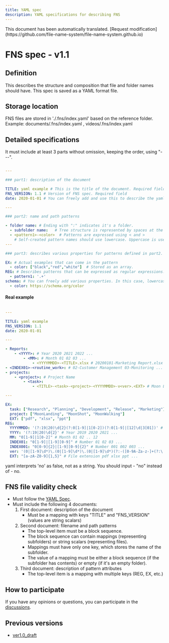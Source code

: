 ```yaml
---
title: YAML spec
description: YAML specifications for describing FNS
---
```



<Aside>This document has been automatically translated. [Request modification](https://github.com/file-name-system/file-name-system.github.io)</Aside>

# FNS spec - v1.1

## Definition

This describes the structure and composition that file and folder names should have.
This spec is saved as a YAML format file.

## Storage location

FNS files are stored in './.fns/index.yaml' based on the reference folder.
Example: documents/.fns/index.yaml , videos/.fns/index.yaml

## Detailed specifications

It must include at least 3 parts without omission, keeping the order, using "---".

```yaml

---

### part1: description of the document

TITLE: yaml example # This is the title of the document. Required field
FNS_VERSION: 1.1 # Version of FNS spec. Required field
date: 2020-01-01 # You can freely add and use this to describe the yaml file. In this case, the key name should use lowercase.

---

### part2: name and path patterns

- folder name: # Ending with ":" indicates it's a folder.
  - subfolder name:   # Tree structure is represented by spaces at the front
  - <pattern1>-<color>  # Patterns are expressed using < and >
    # Self-created pattern names should use lowercase. Uppercase is used for pattern names managed by the specification.
---

### part3: describes various properties for patterns defined in part2. (not required)

EX: # Actual examples that can come in the pattern
  - color: ["black","red","white"]  # Stored as an array.
REG: # Describes patterns that can be expressed as regular expressions.
  - pattern1: '.+'
schema: # You can freely add various properties. In this case, lowercase should be used.
  - color: https://schema.org/color
```

#### Real example

```yaml

---

TITLE: yaml example
FNS_VERSION: 1.1
date: 2020-01-01

---

- Reports:
    - <YYYY>: # Year 2020 2021 2022 ...
        - <MM>: # Month 01 02 03 ...
            - <YYYYMMDD>-<TITLE>.xlsx # 20200101-Marketing Report.xlsx
- <INDEX01>-<routine_work>: # 02-Customer Management 03-Monitoring ...
- projects:
    - <project>: # Project Name
        - <task>:
            - <TITLE>-<task>-<project>-<YYYYMMDD>-v<ver>.<EXT> # Moon Landing Project Proposal-Planning-Moon Landing-20200101-v1.0.ppt

---

EX:
  task: ["Research", "Planning", "Development", "Release", "Marketing"]
  project: ["MoonLanding", "MoonShot", "MoonWalking"]
  EXT: ["pdf", "xlsx", "ppt"]
REG:
  YYYYMMDD: '(?:19|20)\d{2}(?:0[1-9]|1[0-2])(?:0[1-9]|[12]\d|3[01])' # Date (Year-Month-Day)
  YYYY: '(?:19|20)\d{2}' # Year 2019 2020 2021 ...
  MM: "0[1-9]|1[0-2]" # Month 01 02 .. 12
  INDEX01: "0[1-9]|[1-9][0-9]" # Number 01 02 03 ...
  INDEX001: "0[0-9]{2}|[1-9][0-9]{2}" # Number 001 002 003 ...
  ver: '(0|[1-9]\d*)\.(0|[1-9]\d*)\.(0|[1-9]\d*)(?:-([0-9A-Za-z-]+(?:\.[0-9A-Za-z-]+)*))?(?:\+([0-9A-Za-z-]+(?:\.[0-9A-Za-z-]+)*))?' # Version 1.0.0 Reference: https://github.com/nils-tekampe/semverdoc/blob/master/semverdoc.md
  EXT: "[a-zA-Z0-9]{1,5}" # File extension pdf xlsx ppt ...
```

<Aside type="caution">yaml interprets 'no' as false, not as a string. You should input - "no" instead of - no.</Aside>

## FNS file validity check

- Must follow the [YAML Spec](https://yaml.org/spec/).  
- Must include the following 4 documents:
    1. First document: description of the document
        - Must be a mapping with keys "TITLE" and "FNS_VERSION" (values are string scalars)   
    2. Second document: filename and path patterns 
        - The top-level item must be a block sequence.   
        - The block sequence can contain mappings (representing subfolders) or string scalars (representing files).
        - Mappings must have only one key, which stores the name of the subfolder.
        - The value of a mapping must be either a block sequence (if the subfolder has contents) or empty (if it's an empty folder).
    3. Third document: description of pattern attributes 
        - The top-level item is a mapping with multiple keys (REG, EX, etc.)

## How to participate

If you have any opinions or questions, you can participate in the [discussions](https://github.com/file-name-system/file-name-system.github.io/discussions).

## Previous versions

- [ver1.0_draft](   ../spec_draft/)